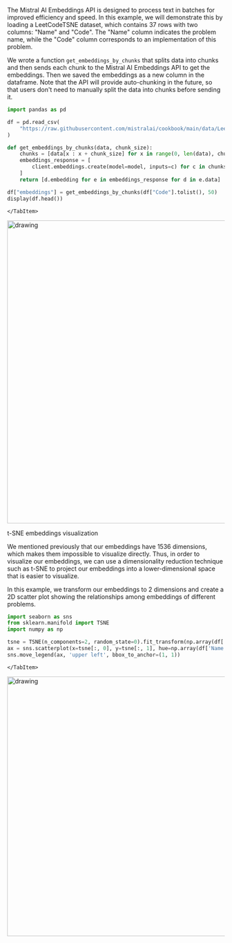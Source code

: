
The Mistral AI Embeddings API is designed to process text in batches for improved efficiency and speed. In this example, we will demonstrate this by loading a LeetCodeTSNE dataset, which contains 37 rows with two columns: "Name" and "Code". The "Name" column indicates the problem name, while the "Code" column corresponds to an implementation of this problem.

We wrote a function `get_embeddings_by_chunks` that splits data into chunks and then sends each chunk to the Mistral AI Embeddings API to get the embeddings. Then we saved the embeddings as a new column in the dataframe. Note that the API will provide auto-chunking in the future, so that users don't need to manually split the data into chunks before sending it.

<Tabs groupId="code">
    <TabItem value="python" label="python" default>

```python
import pandas as pd

df = pd.read_csv(
    "https://raw.githubusercontent.com/mistralai/cookbook/main/data/LeetCodeTSNE.csv"
)

def get_embeddings_by_chunks(data, chunk_size):
    chunks = [data[x : x + chunk_size] for x in range(0, len(data), chunk_size)]
    embeddings_response = [
        client.embeddings.create(model=model, inputs=c) for c in chunks
    ]
    return [d.embedding for e in embeddings_response for d in e.data]

df["embeddings"] = get_embeddings_by_chunks(df["Code"].tolist(), 50)
display(df.head())
```

    </TabItem>
</Tabs>

<img src="/img/guides/tsne_dataset-codestral-embed.png" alt="drawing" width="700" className='mx-auto' />

<SectionTab as="h3" variant="secondary" sectionId="t-sne-embeddings-visualization">t-SNE embeddings visualization</SectionTab>

We mentioned previously that our embeddings have 1536 dimensions, which makes them impossible to visualize directly. Thus, in order to visualize our embeddings, we can use a dimensionality reduction technique such as t-SNE to project our embeddings into a lower-dimensional space that is easier to visualize.

In this example, we transform our embeddings to 2 dimensions and create a 2D scatter plot showing the relationships among embeddings of different problems.

<Tabs groupId="code">
    <TabItem value="python" label="python" default>

```python
import seaborn as sns
from sklearn.manifold import TSNE
import numpy as np

tsne = TSNE(n_components=2, random_state=0).fit_transform(np.array(df['embeddings'].to_list()))
ax = sns.scatterplot(x=tsne[:, 0], y=tsne[:, 1], hue=np.array(df['Name'].to_list()))
sns.move_legend(ax, 'upper left', bbox_to_anchor=(1, 1))
```

    </TabItem>
</Tabs>

<img src="/img/guides/tsne_codestral-embed.png" alt="drawing" width="600"/>
